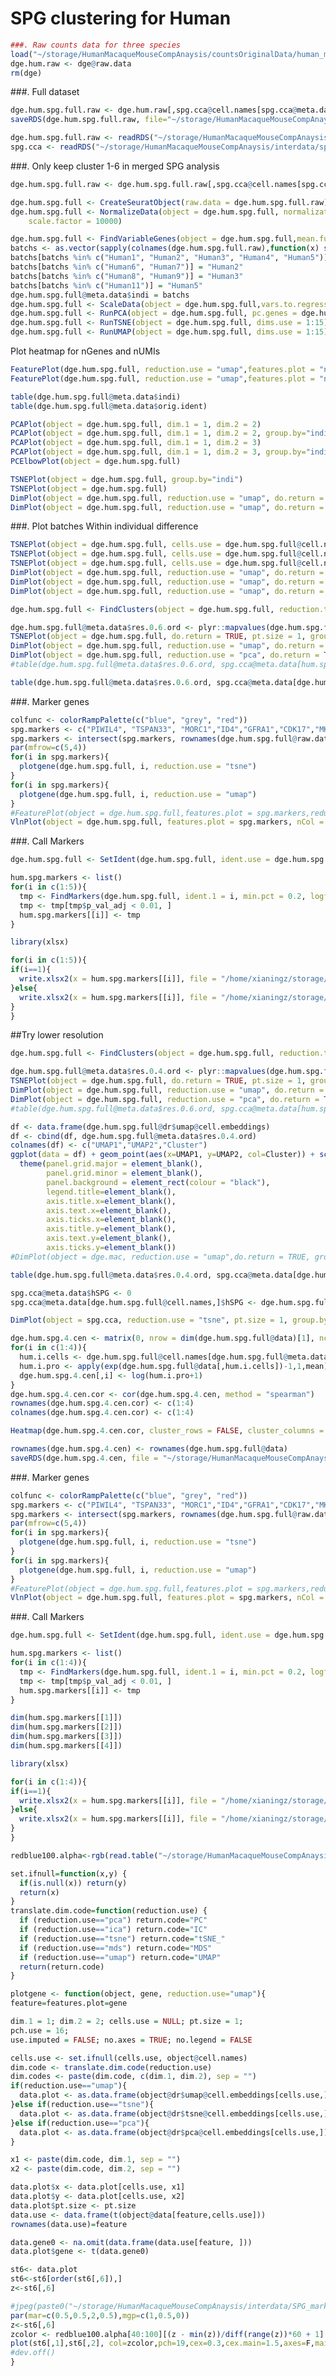 # SPG clustering for Human

```r
###. Raw counts data for three species
load("~/storage/HumanMacaqueMouseCompAnaysis/countsOriginalData/human_merged1235_20cpg15upg.robj")
dge.hum.raw <- dge@raw.data
rm(dge)
```

###. Full dataset
```r
dge.hum.spg.full.raw <- dge.hum.raw[,spg.cca@cell.names[spg.cca@meta.data$species=="Human"]]
saveRDS(dge.hum.spg.full.raw, file="~/storage/HumanMacaqueMouseCompAnaysis/interdata/dge.hum.spg.full.raw.rds")
```

```r
dge.hum.spg.full.raw <- readRDS("~/storage/HumanMacaqueMouseCompAnaysis/interdata/dge.hum.spg.full.raw.rds")
spg.cca <- readRDS("~/storage/HumanMacaqueMouseCompAnaysis/interdata/spg.cca.rds")
```

###. Only keep cluster 1-6 in merged SPG analysis
```r
dge.hum.spg.full.raw <- dge.hum.spg.full.raw[,spg.cca@cell.names[spg.cca@meta.data$species=="Human" & spg.cca@meta.data$res.0.6.ord %in% c(1:6)]]
```

```r
dge.hum.spg.full <- CreateSeuratObject(raw.data = dge.hum.spg.full.raw)
dge.hum.spg.full <- NormalizeData(object = dge.hum.spg.full, normalization.method = "LogNormalize", 
    scale.factor = 10000)
```

```r
dge.hum.spg.full <- FindVariableGenes(object = dge.hum.spg.full,mean.function = ExpMean, dispersion.function = LogVMR, x.low.cutoff = 0.0125, y.cutoff = 1, x.high.cutoff = 3)
batchs <- as.vector(sapply(colnames(dge.hum.spg.full.raw),function(x) strsplit(x,'_')[[1]][1]))
batchs[batchs %in% c("Human1", "Human2", "Human3", "Human4", "Human5")] = "Human1"
batchs[batchs %in% c("Human6", "Human7")] = "Human2"
batchs[batchs %in% c("Human8", "Human9")] = "Human3"
batchs[batchs %in% c("Human11")] = "Human5"
dge.hum.spg.full@meta.data$indi = batchs
dge.hum.spg.full <- ScaleData(object = dge.hum.spg.full,vars.to.regress = c("nUMI"))
dge.hum.spg.full <- RunPCA(object = dge.hum.spg.full, pc.genes = dge.hum.spg.full@var.genes)
dge.hum.spg.full <- RunTSNE(object = dge.hum.spg.full, dims.use = 1:15)
dge.hum.spg.full <- RunUMAP(object = dge.hum.spg.full, dims.use = 1:15)
```

Plot heatmap for nGenes and nUMIs
```r
FeaturePlot(dge.hum.spg.full, reduction.use = "umap",features.plot = "nGene")
FeaturePlot(dge.hum.spg.full, reduction.use = "umap",features.plot = "nUMI")
```

```r
table(dge.hum.spg.full@meta.data$indi)
table(dge.hum.spg.full@meta.data$orig.ident)
```


```r
PCAPlot(object = dge.hum.spg.full, dim.1 = 1, dim.2 = 2)
PCAPlot(object = dge.hum.spg.full, dim.1 = 1, dim.2 = 2, group.by="indi")
PCAPlot(object = dge.hum.spg.full, dim.1 = 1, dim.2 = 3)
PCAPlot(object = dge.hum.spg.full, dim.1 = 1, dim.2 = 3, group.by="indi")
PCElbowPlot(object = dge.hum.spg.full)
```

```r
TSNEPlot(object = dge.hum.spg.full, group.by="indi")
TSNEPlot(object = dge.hum.spg.full)
DimPlot(object = dge.hum.spg.full, reduction.use = "umap", do.return = TRUE)
DimPlot(object = dge.hum.spg.full, reduction.use = "umap", do.return = TRUE, group.by="indi")
```

###. Plot batches
Within individual difference
```r
TSNEPlot(object = dge.hum.spg.full, cells.use = dge.hum.spg.full@cell.names[dge.hum.spg.full@meta.data$indi=="Human1"])
TSNEPlot(object = dge.hum.spg.full, cells.use = dge.hum.spg.full@cell.names[dge.hum.spg.full@meta.data$indi=="Human2"])
TSNEPlot(object = dge.hum.spg.full, cells.use = dge.hum.spg.full@cell.names[dge.hum.spg.full@meta.data$indi=="Human3"])
DimPlot(object = dge.hum.spg.full, reduction.use = "umap", do.return = TRUE, cells.use = dge.hum.spg.full@cell.names[dge.hum.spg.full@meta.data$indi=="Human1"])
DimPlot(object = dge.hum.spg.full, reduction.use = "umap", do.return = TRUE, cells.use = dge.hum.spg.full@cell.names[dge.hum.spg.full@meta.data$indi=="Human2"])
DimPlot(object = dge.hum.spg.full, reduction.use = "umap", do.return = TRUE, cells.use = dge.hum.spg.full@cell.names[dge.hum.spg.full@meta.data$indi=="Human3"])
```

```r
dge.hum.spg.full <- FindClusters(object = dge.hum.spg.full, reduction.type = "pca", dims.use = 1:20, save.SNN = TRUE, resolution = 0.6)
```

```r
dge.hum.spg.full@meta.data$res.0.6.ord <- plyr::mapvalues(dge.hum.spg.full@meta.data$res.0.6, c(3,0,1,2,4),c(1,2,3,4,5))
TSNEPlot(object = dge.hum.spg.full, do.return = TRUE, pt.size = 1, group.by = "res.0.6.ord")
DimPlot(object = dge.hum.spg.full, reduction.use = "umap", do.return = TRUE, group.by="res.0.6.ord")
DimPlot(object = dge.hum.spg.full, reduction.use = "pca", do.return = TRUE, group.by="res.0.6.ord")
#table(dge.hum.spg.full@meta.data$res.0.6.ord, spg.cca@meta.data[hum.spg.cca@cell.names,]$res.0.6.ord)
```





```r
table(dge.hum.spg.full@meta.data$res.0.6.ord, spg.cca@meta.data[dge.hum.spg.full@cell.names,]$res.0.6.ord)
```


###. Marker genes
```r
colfunc <- colorRampPalette(c("blue", "grey", "red"))
spg.markers <- c("PIWIL4", "TSPAN33", "MORC1","ID4","GFRA1","CDK17","MKI67","DMRT1","DMRTB1","SOLH2H","ZBTB16","TCF3","ZCWPW1","STRA8", "L1TD1","UCHL1","TEX101","SYCP2","MEIOB","LY6K", "HORMAD1")
spg.markers <- intersect(spg.markers, rownames(dge.hum.spg.full@raw.data))
par(mfrow=c(5,4))
for(i in spg.markers){
  plotgene(dge.hum.spg.full, i, reduction.use = "tsne")
}
for(i in spg.markers){
  plotgene(dge.hum.spg.full, i, reduction.use = "umap")
}
#FeaturePlot(object = dge.hum.spg.full,features.plot = spg.markers,reduction.use = "tsne",pt.size = 0.5,nCol = 4)
VlnPlot(object = dge.hum.spg.full, features.plot = spg.markers, nCol = 4,group.by = "res.0.6.ord",point.size.use=0)
```

###. Call Markers

```r
dge.hum.spg.full <- SetIdent(dge.hum.spg.full, ident.use = dge.hum.spg.full@meta.data$res.0.6.ord)
```

```r
hum.spg.markers <- list()
for(i in c(1:5)){
  tmp <- FindMarkers(dge.hum.spg.full, ident.1 = i, min.pct = 0.2, logfc.threshold = 0.7,only.pos = TRUE)
  tmp <- tmp[tmp$p_val_adj < 0.01, ]
  hum.spg.markers[[i]] <- tmp
}
```

```r
library(xlsx)
```


```r
for(i in c(1:5)){
if(i==1){
  write.xlsx2(x = hum.spg.markers[[i]], file = "/home/xianingz/storage/HumanMacaqueMouseCompAnaysis/interdata/SPG_markers/Hum_SPG_5Clusters_Markers.xlsx", sheetName = paste0("Cluster", i), col.names = TRUE, row.names = TRUE, append = FALSE)
}else{
  write.xlsx2(x = hum.spg.markers[[i]], file = "/home/xianingz/storage/HumanMacaqueMouseCompAnaysis/interdata/SPG_markers/Hum_SPG_5Clusters_Markers.xlsx", sheetName = paste0("Cluster", i), col.names = TRUE, row.names = TRUE, append = TRUE)
}
}
```


##Try lower resolution

```r
dge.hum.spg.full <- FindClusters(object = dge.hum.spg.full, reduction.type = "pca", dims.use = 1:15, save.SNN = TRUE, resolution = 0.4)
```

```r
dge.hum.spg.full@meta.data$res.0.4.ord <- plyr::mapvalues(dge.hum.spg.full@meta.data$res.0.4, c(1,0,2,3),c(1,2,3,4))
TSNEPlot(object = dge.hum.spg.full, do.return = TRUE, pt.size = 1, group.by = "res.0.4.ord")
DimPlot(object = dge.hum.spg.full, reduction.use = "umap", do.return = TRUE, group.by="res.0.4.ord")
DimPlot(object = dge.hum.spg.full, reduction.use = "pca", do.return = TRUE, group.by="res.0.4.ord")
#table(dge.hum.spg.full@meta.data$res.0.6.ord, spg.cca@meta.data[hum.spg.cca@cell.names,]$res.0.6.ord)
```


```r
df <- data.frame(dge.hum.spg.full@dr$umap@cell.embeddings)
df <- cbind(df, dge.hum.spg.full@meta.data$res.0.4.ord)
colnames(df) <- c("UMAP1","UMAP2","Cluster")
ggplot(data = df) + geom_point(aes(x=UMAP1, y=UMAP2, col=Cluster)) + scale_color_manual(values = cols[1:7]) +  guides(colour = guide_legend(override.aes = list(size=5))) + theme_bw() +
  theme(panel.grid.major = element_blank(), 
        panel.grid.minor = element_blank(),
        panel.background = element_rect(colour = "black"),
        legend.title=element_blank(),
        axis.title.x=element_blank(),
        axis.text.x=element_blank(),
        axis.ticks.x=element_blank(),
        axis.title.y=element_blank(),
        axis.text.y=element_blank(),
        axis.ticks.y=element_blank())
#DimPlot(object = dge.mac, reduction.use = "umap",do.return = TRUE, group.by="res.0.2.ord", cols.use = cols[1:7])
```


```r
table(dge.hum.spg.full@meta.data$res.0.4.ord, spg.cca@meta.data[dge.hum.spg.full@cell.names,]$res.0.6.ord)
```

```r
spg.cca@meta.data$hSPG <- 0
spg.cca@meta.data[dge.hum.spg.full@cell.names,]$hSPG <- dge.hum.spg.full@meta.data$res.0.4.ord
```

```r
DimPlot(object = spg.cca, reduction.use = "tsne", pt.size = 1, group.by = "hSPG", cols.use = c("grey","#49adad","#cb5b42","#67a64e","#8d70c9","#b69340","#c8588c"),cells.use = rownames(spg.cca@meta.data)[spg.cca@meta.data$res.0.6.ord %in% c(1:6)], plot.order = c(4,3,2,1,0))
```


```r
dge.hum.spg.4.cen <- matrix(0, nrow = dim(dge.hum.spg.full@data)[1], ncol = 4)
for(i in c(1:4)){
  hum.i.cells <- dge.hum.spg.full@cell.names[dge.hum.spg.full@meta.data$res.0.4.ord==i]
  hum.i.pro <- apply(exp(dge.hum.spg.full@data[,hum.i.cells])-1,1,mean)
  dge.hum.spg.4.cen[,i] <- log(hum.i.pro+1)
}
dge.hum.spg.4.cen.cor <- cor(dge.hum.spg.4.cen, method = "spearman")
rownames(dge.hum.spg.4.cen.cor) <- c(1:4)
colnames(dge.hum.spg.4.cen.cor) <- c(1:4)

Heatmap(dge.hum.spg.4.cen.cor, cluster_rows = FALSE, cluster_columns = FALSE)
```

```r
rownames(dge.hum.spg.4.cen) <- rownames(dge.hum.spg.full@data)
saveRDS(dge.hum.spg.4.cen, file = "~/storage/HumanMacaqueMouseCompAnaysis/interdata/dge.hum.spg.4.cen.rds")
```


###. Marker genes
```r
colfunc <- colorRampPalette(c("blue", "grey", "red"))
spg.markers <- c("PIWIL4", "TSPAN33", "MORC1","ID4","GFRA1","CDK17","MKI67","DMRT1","DMRTB1","SOLH2H","ZBTB16","TCF3","ZCWPW1","STRA8", "L1TD1","UCHL1","TEX101","SYCP2","MEIOB","LY6K", "HORMAD1")
spg.markers <- intersect(spg.markers, rownames(dge.hum.spg.full@raw.data))
par(mfrow=c(5,4))
for(i in spg.markers){
  plotgene(dge.hum.spg.full, i, reduction.use = "tsne")
}
for(i in spg.markers){
  plotgene(dge.hum.spg.full, i, reduction.use = "umap")
}
#FeaturePlot(object = dge.hum.spg.full,features.plot = spg.markers,reduction.use = "tsne",pt.size = 0.5,nCol = 4)
VlnPlot(object = dge.hum.spg.full, features.plot = spg.markers, nCol = 4,group.by = "res.0.4.ord",point.size.use=0)
```

###. Call Markers

```r
dge.hum.spg.full <- SetIdent(dge.hum.spg.full, ident.use = dge.hum.spg.full@meta.data$res.0.4.ord)
```

```r
hum.spg.markers <- list()
for(i in c(1:4)){
  tmp <- FindMarkers(dge.hum.spg.full, ident.1 = i, min.pct = 0.2, logfc.threshold = 0.5,only.pos = TRUE)
  tmp <- tmp[tmp$p_val_adj < 0.01, ]
  hum.spg.markers[[i]] <- tmp
}
```
```r
dim(hum.spg.markers[[1]])
dim(hum.spg.markers[[2]])
dim(hum.spg.markers[[3]])
dim(hum.spg.markers[[4]])
```


```r
library(xlsx)
```


```r
for(i in c(1:4)){
if(i==1){
  write.xlsx2(x = hum.spg.markers[[i]], file = "/home/xianingz/storage/HumanMacaqueMouseCompAnaysis/interdata/SPG_markers/Hum_SPG_4Clusters_Markers.xlsx", sheetName = paste0("Cluster", i), col.names = TRUE, row.names = TRUE, append = FALSE)
}else{
  write.xlsx2(x = hum.spg.markers[[i]], file = "/home/xianingz/storage/HumanMacaqueMouseCompAnaysis/interdata/SPG_markers/Hum_SPG_4Clusters_Markers.xlsx", sheetName = paste0("Cluster", i), col.names = TRUE, row.names = TRUE, append = TRUE)
}
}
```



```r
redblue100.alpha<-rgb(read.table("~/storage/HumanMacaqueMouseCompAnaysis/redblue100.txt",sep='\t',row.names=1,header=T),alpha=0.8)

set.ifnull=function(x,y) {
  if(is.null(x)) return(y)
  return(x)
}
translate.dim.code=function(reduction.use) {
  if (reduction.use=="pca") return.code="PC"
  if (reduction.use=="ica") return.code="IC"
  if (reduction.use=="tsne") return.code="tSNE_"
  if (reduction.use=="mds") return.code="MDS"
  if (reduction.use=="umap") return.code="UMAP"
  return(return.code)
}

plotgene <- function(object, gene, reduction.use="umap"){
feature=features.plot=gene

dim.1 = 1; dim.2 = 2; cells.use = NULL; pt.size = 1;
pch.use = 16;
use.imputed = FALSE; no.axes = TRUE; no.legend = FALSE

cells.use <- set.ifnull(cells.use, object@cell.names)
dim.code <- translate.dim.code(reduction.use)
dim.codes <- paste(dim.code, c(dim.1, dim.2), sep = "")
if(reduction.use=="umap"){
  data.plot <- as.data.frame(object@dr$umap@cell.embeddings[cells.use,])
}else if(reduction.use=="tsne"){
  data.plot <- as.data.frame(object@dr$tsne@cell.embeddings[cells.use,])
}else if(reduction.use=="pca"){
  data.plot <- as.data.frame(object@dr$pca@cell.embeddings[cells.use,])
}

x1 <- paste(dim.code, dim.1, sep = "")
x2 <- paste(dim.code, dim.2, sep = "")

data.plot$x <- data.plot[cells.use, x1]
data.plot$y <- data.plot[cells.use, x2]
data.plot$pt.size <- pt.size
data.use <- data.frame(t(object@data[feature,cells.use]))
rownames(data.use)=feature

data.gene0 <- na.omit(data.frame(data.use[feature, ]))
data.plot$gene <- t(data.gene0)

st6<- data.plot
st6<-st6[order(st6[,6]),]
z<-st6[,6]

#jpeg(paste0("~/storage/HumanMacaqueMouseCompAnaysis/interdata/SPG_markers/plots/newplots/spg.cca","_",feature,"_40-100redblue.jpeg"),height=850,width=800,res=300)
par(mar=c(0.5,0.5,2,0.5),mgp=c(1,0.5,0))
z<-st6[,6]
zcolor <- redblue100.alpha[40:100][(z - min(z))/diff(range(z))*60 + 1]
plot(st6[,1],st6[,2], col=zcolor,pch=19,cex=0.3,cex.main=1.5,axes=F,main=features.plot,xlab="",ylab="")
#dev.off()
}
```


